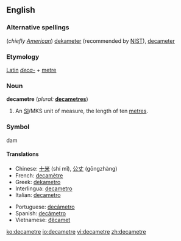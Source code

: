 ==English==

===Alternative spellings===
(''chiefly [[w:American English|American]]'') [[dekameter]] (recommended by [[w:NIST|NIST]]), [[decameter]]

===Etymology===
[[Latin]] ''[[deca-]]'' + [[metre]]

===Noun===
'''decametre'''  (''plural:'' '''[[decametres]]''')
#An [[SI#Abbreviation|SI]]/MKS unit of measure, the length of ten [[metre]]s.

===Symbol===
dam

====Translations====
{{top}}
*Chinese: [[十米]] (shí mǐ), [[公丈]] (gōngzhàng)
*French: [[decamètre]] {{m}}
*Greek: [[dekametro]]
*Interlingua: [[decametro]]
*Italian: [[decametro]] {{m}}
{{mid}}
*Portuguese: [[decámetro]] {{m}}
*Spanish: [[decámetro]] {{m}}
*Vietnamese: [[đêcamet]]
{{bottom}}

[[ko:decametre]]
[[io:decametre]]
[[vi:decametre]]
[[zh:decametre]]